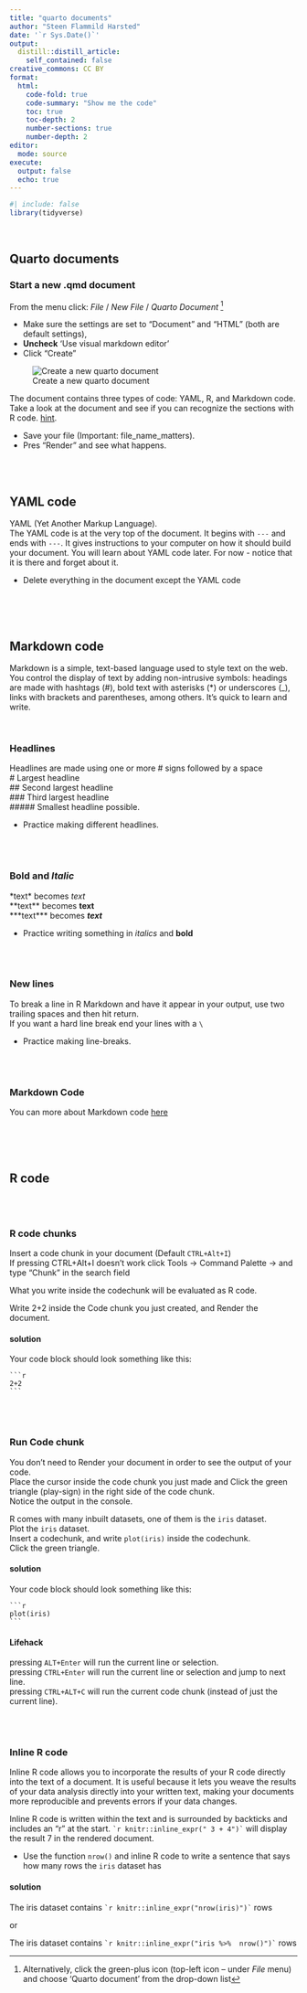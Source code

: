 ```yaml
---
title: "quarto documents"
author: "Steen Flammild Harsted"
date: '`r Sys.Date()`'
output:
  distill::distill_article:
    self_contained: false
creative_commons: CC BY
format:
  html: 
    code-fold: true
    code-summary: "Show me the code"
    toc: true
    toc-depth: 2
    number-sections: true
    number-depth: 2
editor: 
  mode: source
execute: 
  output: false
  echo: true
---
```


```r
#| include: false
library(tidyverse)
```


\ \ \ 

## Quarto documents

### Start a new .qmd document

From the menu click: _File_ /  _New File_ /  _Quarto Document_ [^1]
 
 * Make sure the settings are set to "Document" and "HTML" (both are default settings), 
 * **Uncheck** 'Use visual markdown editor'
 * Click "Create" 
 
![Create a new quarto document](gfx/create_new_quarto_doc.png) 
 
The document contains three types of code: YAML, R, and Markdown code. Take a look at the document and see if you can recognize the sections with R code.  [hint](qmd_gui/rstudio_introduction_to_gui_text_editor_en.qmd).
 
 * Save your file  (Important: file_name_matters).  
 * Pres "Render" and see what happens.

<br><br>

## YAML code
YAML (Yet Another Markup Language).  
The YAML code is at the very top of the document. It begins with `---` and ends with `---`. It gives instructions to your computer on how it should build your document. You will learn about YAML code later. For now - notice that it is there and forget about it.

* Delete everything in the document except the YAML code
  
<br><br><br>

## Markdown code
Markdown is a simple, text-based language used to style text on the web. You control the display of text by adding non-intrusive symbols: headings are made with hashtags (#), bold text with asterisks (*) or underscores (_), links with brackets and parentheses, among others. It's quick to learn and write.

<br>
    
### Headlines
Headlines are made using one or more # signs followed by a space  
\# Largest headline  
\## Second largest headline  
\### Third largest headline  
\##### Smallest headline possible.   

* Practice making different headlines.  

<br><br>

### **Bold** and *Italic*
\*text\*  becomes *text*  
\*\*text\*\*  becomes **text**  
\*\*\*text\*\*\*  becomes ***text***  

* Practice writing something in *italics* and **bold**  

<br><br>
  
### New lines
To break a line in R Markdown and have it appear in your output, use two trailing spaces and then hit return.  
If you want a hard line break end your lines with a `\`

* Practice making line-breaks.
  
<br><br>

### Markdown Code
You can more about Markdown code [here](https://quarto.org/docs/authoring/markdown-basics.html)


<br><br><br>

## R code

<br><br>

### R code chunks
Insert a code chunk in your document (Default `CTRL+Alt+I`)  
If pressing CTRL+Alt+I doesn't work click Tools -> Command Palette -> and type "Chunk" in the search field  
  
What you write inside the codechunk will be evaluated as R code.

Write 2+2 inside the Code chunk you just created, and Render the document.
  
::: {.callout-tip collapse=true}
#### solution
Your code block should look something like this:


````verbatim
```r
2+2
```
````

:::
  
<br><br>
  
### Run Code chunk
You don't need to Render your document in order to see the output of your code.  
Place the cursor inside the code chunk you just made and Click the green triangle (play-sign) in the right side of the code chunk.  
Notice the output in the console.  
  
R comes with many inbuilt datasets, one of them is the `iris` dataset.  
Plot the `iris` dataset.  
Insert a codechunk, and write `plot(iris)` inside the codechunk.  
Click the green triangle.

::: {.callout-tip collapse=true}
#### solution
Your code block should look something like this:


````verbatim
```r
plot(iris)
```
````

:::
 
::: {.callout-tip}
#### Lifehack
pressing `ALT+Enter` will run the current line or selection.  
pressing `CTRL+Enter` will run the current line or selection and jump to next line.  
pressing `CTRL+ALT+C` will run the current code chunk (instead of just the current line).  
:::

<br><br>

### Inline R code
Inline R code allows you to incorporate the results of your R code directly into the text of a document. It is useful because it lets you weave the results of your data analysis directly into your written text, making your documents more reproducible and prevents errors if your data changes.  

Inline R code is written within the text and is surrounded by backticks and includes an "r" at the start. `` `r knitr::inline_expr(" 3 + 4")` `` will display the result 7 in the rendered document.

* Use the function `nrow()` and inline R code to write a sentence that says how many rows the `iris` dataset has

::: {.callout-tip collapse=true}
#### solution
The iris dataset contains `` `r knitr::inline_expr("nrow(iris)")` `` rows  
  
or  

The iris dataset contains `` `r knitr::inline_expr("iris %>%  nrow()")` `` rows

:::

[^1]: Alternatively, click the green-plus icon (top-left icon -- under _File_ menu) and choose 'Quarto document' from the drop-down list
  
<script src="https://giscus.app/client.js"
        data-repo="sorenoneill/r4phd"
        data-repo-id="R_kgDOJ9etDQ"
        data-category="Announcements"
        data-category-id="DIC_kwDOJ9etDc4CYApF"
        data-mapping="pathname"
        data-strict="0"
        data-reactions-enabled="0"
        data-emit-metadata="0"
        data-input-position="bottom"
        data-theme="cobalt"
        data-lang="en"
        crossorigin="anonymous"
        async>
</script>
